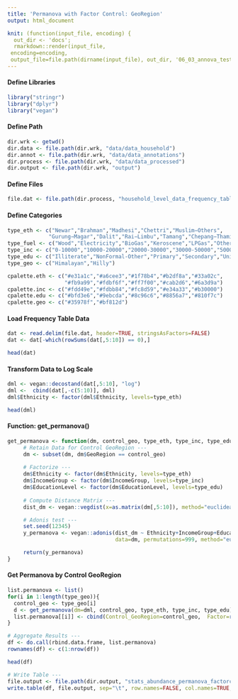 ```yaml
---
title: 'Permanova with Factor Control: GeoRegion'
output: html_document

knit: (function(input_file, encoding) {
  out_dir <- 'docs';
  rmarkdown::render(input_file,
 encoding=encoding,
 output_file=file.path(dirname(input_file), out_dir, '06_03_annova_tests_factor_control_georegion.html'))})
---
```


#### Define Libraries
```r
library("stringr")
library("dplyr")
library("vegan")
```

#### Define Path
```r
dir.wrk <- getwd()
dir.data <- file.path(dir.wrk, "data/data_household")
dir.annot <- file.path(dir.wrk, "data/data_annotations")
dir.process <- file.path(dir.wrk, "data/data_processed")
dir.output <- file.path(dir.wrk, "output")
```

#### Define Files
```r
file.dat <- file.path(dir.process, "household_level_data_frequency_table.tsv")
```

#### Define Categories
```r
type_eth <- c("Newar","Brahman","Madhesi","Chettri","Muslim−Others",
             "Gurung−Magar","Dalit","Rai−Limbu","Tamang","Chepang−Thami")
type_fuel <- c("Wood","Electricity","BioGas","Keroscene","LPGas","Others")
type_inc <- c("0-10000","10000-20000","20000-30000","30000-50000","50000-ABOVE")
type_edu <- c("Illiterate","NonFormal-Other","Primary","Secondary","University")
type_geo <- c("Himalayan","Hilly")

cpalette.eth <- c("#e31a1c","#a6cee3","#1f78b4","#b2df8a","#33a02c",
                  "#fb9a99","#fdbf6f","#ff7f00","#cab2d6","#6a3d9a")
cpalette.inc <- c("#fdd49e","#fdbb84","#fc8d59","#e34a33","#b30000")
cpalette.edu <- c("#bfd3e6","#9ebcda","#8c96c6","#8856a7","#810f7c")
cpalette.geo <- c("#35978f","#bf812d")
```

#### Load Frequency Table Data
```r
dat <- read.delim(file.dat, header=TRUE, stringsAsFactors=FALSE)
dat <- dat[-which(rowSums(dat[,5:10]) == 0),]

head(dat)
```

#### Transform Data to Log Scale
```r
dml <- vegan::decostand(dat[,5:10], "log")
dml <-  cbind(dat[,-c(5:10)], dml)
dml$Ethnicity <- factor(dml$Ethnicity, levels=type_eth)

head(dml)
```


#### Function: get_permanova()
```r
get_permanova <- function(dm, control_geo, type_eth, type_inc, type_edu){
     # Retain Data for Control GeoRegion ---
     dm <- subset(dm, dm$GeoRegion == control_geo)  
  
     # Factorize ---
     dm$Ethnicity <- factor(dm$Ethnicity, levels=type_eth)
     dm$IncomeGroup <- factor(dm$IncomeGroup, levels=type_inc)
     dm$EducationLevel <- factor(dm$EducationLevel, levels=type_edu)
  
     # Compute Distance Matrix ---
     dist_dm <- vegan::vegdist(x=as.matrix(dm[,5:10]), method="euclidean", binary=FALSE, diag=TRUE, upper=TRUE, na.rm = FALSE)

     # Adonis test ---
     set.seed(12345)
     y_permanova <- vegan::adonis(dist_dm ~ Ethnicity+IncomeGroup+EducationLevel, 
                                  data=dm, permutations=999, method="euclidean", parallel=4)

     return(y_permanova)
}
```


#### Get Permanova by Control GeoRegion
```r
list.permanova <- list()
for(i in 1:length(type_geo)){
  control_geo <- type_geo[i] 
  d <- get_permanova(dm=dml, control_geo, type_eth, type_inc, type_edu)
  list.permanova[[i]] <- cbind(Control_GeoRegion=control_geo,  Factor=rownames(as.data.frame(d$aov.tab)),  as.data.frame(d$aov.tab))
}

# Aggregate Results ---
df <- do.call(rbind.data.frame, list.permanova)
rownames(df) <- c(1:nrow(df))

head(df)

# Write Table ---
file.output <- file.path(dir.output, "stats_abundance_permanova_factorcontrol_georegion.tsv")
write.table(df, file.output, sep="\t", row.names=FALSE, col.names=TRUE, quote=FALSE)
```

